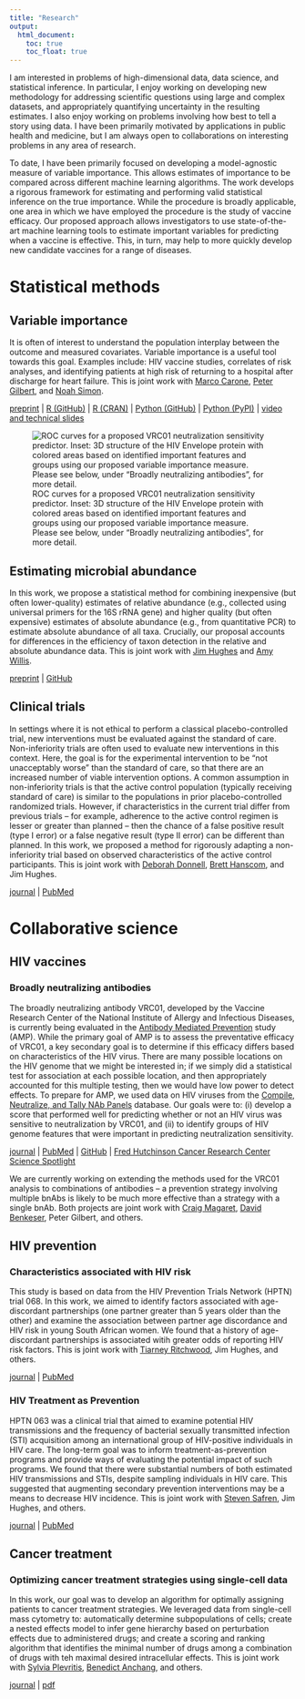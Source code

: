 ```yaml
---
title: "Research"
output:
  html_document: 
    toc: true
    toc_float: true
---
```


I am interested in problems of high-dimensional data, data science, and statistical inference. In particular, I enjoy working on developing new methodology for addressing scientific questions using large and complex datasets, and appropriately quantifying uncertainty in the resulting estimates. I also enjoy working on problems involving how best to tell a story using data. I have been primarily motivated by applications in public health and medicine, but I am always open to collaborations on interesting problems in any area of research.

To date, I have been primarily focused on developing a model-agnostic measure of variable importance. This allows estimates of importance to be compared across different machine learning algorithms. The work develops a rigorous framework for estimating and performing valid statistical inference on the true importance. While the procedure is broadly applicable, one area in which we have employed the procedure is the study of vaccine efficacy. Our proposed approach allows investigators to use state-of-the-art machine learning tools to estimate important variables for predicting when a vaccine is effective. This, in turn, may help to more quickly develop new candidate vaccines for a range of diseases.

# Statistical methods

## Variable importance

It is often of interest to understand the population interplay between the outcome and measured covariates. Variable importance is a useful tool towards this goal. Examples include: HIV vaccine studies, correlates of risk analyses, and identifying patients at high risk of returning to a hospital after discharge for heart failure. This is joint work with [Marco Carone](http://faculty.washington.edu/mcarone/about.html), [Peter Gilbert](https://www.fredhutch.org/en/labs/profiles/gilbert-peter.html), and [Noah Simon](http://faculty.washington.edu/nrsimon/).

[preprint](http://biostats.bepress.com/uwbiostat/paper422/) | [R (GitHub)](https://github.com/bdwilliamson/vimp) | [R (CRAN)](https://CRAN.R-project.org/package=vimp) | [Python (GitHub)](https://github.com/bdwilliamson/vimpy) | [Python (PyPI)](https://pypi.org/project/vimpy/) | [video and technical slides](https://briandwilliamson.tumblr.com)

![ROC curves for a proposed VRC01 neutralization sensitivity predictor. Inset: 3D structure of the HIV Envelope protein with colored areas based on identified important features and groups using our proposed variable importance measure. Please see below, under "Broadly neutralizing antibodies", for more detail.](./images/ROC_curve_with_Env_inset_v2.png)

## Estimating microbial abundance

In this work, we propose a statistical method for combining inexpensive (but often lower-quality) estimates of relative abundance (e.g., collected using universal primers for the 16S rRNA gene) and higher quality (but often expensive) estimates of absolute abundance (e.g., from quantitative PCR) to estimate absolute abundance of all taxa. Crucially, our proposal accounts for differences in the efficiency of taxon detection in the relative and absolute abundance data. This is joint work with [Jim Hughes](http://faculty.washington.edu/jphughes/) and [Amy Willis](http://statisticaldiversitylab.com/team/amy-willis).

[preprint](https://biorxiv.org/cgi/content/short/761486v1) | [GitHub](https://github.com/statdivlab/paramedic)

## Clinical trials

In settings where it is not ethical to perform a classical placebo-controlled trial, new interventions must be evaluated against the standard of care. Non-inferiority trials are often used to evaluate new interventions in this context. Here, the goal is for the experimental intervention to be "not unacceptably worse" than the standard of care, so that there are an increased number of viable intervention options. A common assumption in non-inferiority trials is that the active control population (typically receiving standard of care) is similar to the populations in prior placebo-controlled randomized trials. However, if characteristics in the current trial differ from previous trials -- for example, adherence to the active control regimen is lesser or greater than planned -- then the chance of a false positive result (type I error) or a false negative result (type II error) can be different than planned. In this work, we proposed a method for rigorously adapting a non-inferiority trial based on observed characteristics of the active control participants. This is joint work with [Deborah Donnell](https://www.fredhutch.org/en/labs/profiles/donnell-deborah.html), [Brett Hanscom](https://www.fredhutch.org/en/labs/profiles/hanscom-brett.html), and Jim Hughes.

[journal](https://journals.sagepub.com/doi/10.1177/0962280218801134#) | [PubMed](https://www.ncbi.nlm.nih.gov/pubmed/30293490)
          
# Collaborative science
          
## HIV vaccines
          
### Broadly neutralizing antibodies
         
The broadly neutralizing antibody VRC01, developed by the Vaccine Research Center of the National Institute of Allergy and Infectious Diseases, is currently being evaluated in the [Antibody Mediated Prevention](https://ampstudy.org/) study (AMP). While the primary goal of AMP is to assess the preventative efficacy of VRC01, a key secondary goal is to determine if this efficacy differs based on characteristics of the HIV virus. There are many possible locations on the HIV genome that we might be interested in; if we simply did a statistical test for association at each possible location, and then appropriately accounted for this multiple testing, then we would have low power to detect effects. To prepare for AMP, we used data on HIV viruses from the [Compile, Neutralize, and Tally NAb Panels](https://www.hiv.lanl.gov/components/sequence/HIV/neutralization/main.comp) database. Our goals were to: (i) develop a score that performed well for predicting whether or not an HIV virus was sensitive to neutralization by VRC01, and (ii) to identify groups of HIV genome features that were important in predicting neutralization sensitivity. 
          
[journal](https://journals.plos.org/ploscompbiol/article?id=10.1371/journal.pcbi.1006952) | [PubMed](https://www.ncbi.nlm.nih.gov/pubmed/?term=Prediction+of+VRC01+neutralization+sensitivity+by+HIV-1+gp160+sequence+features) | [GitHub](https://github.com/benkeser/vrc01) | [Fred Hutchinson Cancer Research Center Science Spotlight](https://www.fredhutch.org/en/news/spotlight/2019/05/vidd_magaret_ploscompbio.html)
          
We are currently working on extending the methods used for the VRC01 analysis to combinations of antibodies -- a prevention strategy involving multiple bnAbs is likely to be much more effective than a strategy with a single bnAb. Both projects are joint work with [Craig Magaret](https://www.linkedin.com/in/camagaret/), [David Benkeser](https://www.benkeserstatistics.com/#!), Peter Gilbert, and others.

## HIV prevention

### Characteristics associated with HIV risk

This study is based on data from the HIV Prevention Trials Network (HPTN) trial 068. In this work, we aimed to identify factors associated with age-discordant partnerships (one partner greater than 5 years older than the other) and examine the association between partner age discordance and HIV risk in young South African women. We found that a history of age-discordant partnerships is associated witih greater odds of reporting HIV risk factors. This is joint work with [Tiarney Ritchwood](https://fmch.duke.edu/profile/tiarney-ritchwood), Jim Hughes, and others.

[journal](https://insights.ovid.com/article/00126334-201608010-00010) | [PubMed](https://www.ncbi.nlm.nih.gov/pubmed/26977748)

### HIV Treatment as Prevention

HPTN 063 was a clinical trial that aimed to examine potential HIV transmissions and the frequency of bacterial sexually transmitted infection (STI) acquisition among an international group of HIV-positive individuals in HIV care. The long-term goal was to inform treatment-as-prevention programs and provide ways of evaluating the potential impact of such programs. We found that there were substantial numbers of both estimated HIV transmissions and STIs, despite sampling individuals in HIV care. This suggested that augmenting secondary prevention interventions may be a means to decrease HIV incidence. This is joint work with [Steven Safren](https://people.miami.edu/profile/sas436@miami.edu), Jim Hughes, and others.

[journal](https://onlinelibrary.wiley.com/doi/full/10.7448/IAS.19.1.21096) | [PubMed](https://www.ncbi.nlm.nih.gov/pubmed/27687145)

## Cancer treatment

### Optimizing cancer treatment strategies using single-cell data

In this work, our goal was to develop an algorithm for optimally assigning patients to cancer treatment strategies. We leveraged data from single-cell mass cytometry to: automatically determine subpopulations of cells; create a nested effects model to infer gene hierarchy based on perturbation effects due to administered drugs; and create a scoring and ranking algorithm that identifies the minimal number of drugs among a combination of drugs with teh maximal desired intracellular effects. This is joint work with [Sylvia Plevritis](http://med.stanford.edu/plevritis.html), [Benedict Anchang](http://med.stanford.edu/plevritis.html/People), and others.

[journal](https://www.pnas.org/content/115/18/E4294) | [pdf](https://www.pnas.org/content/pnas/115/18/E4294.full.pdf)